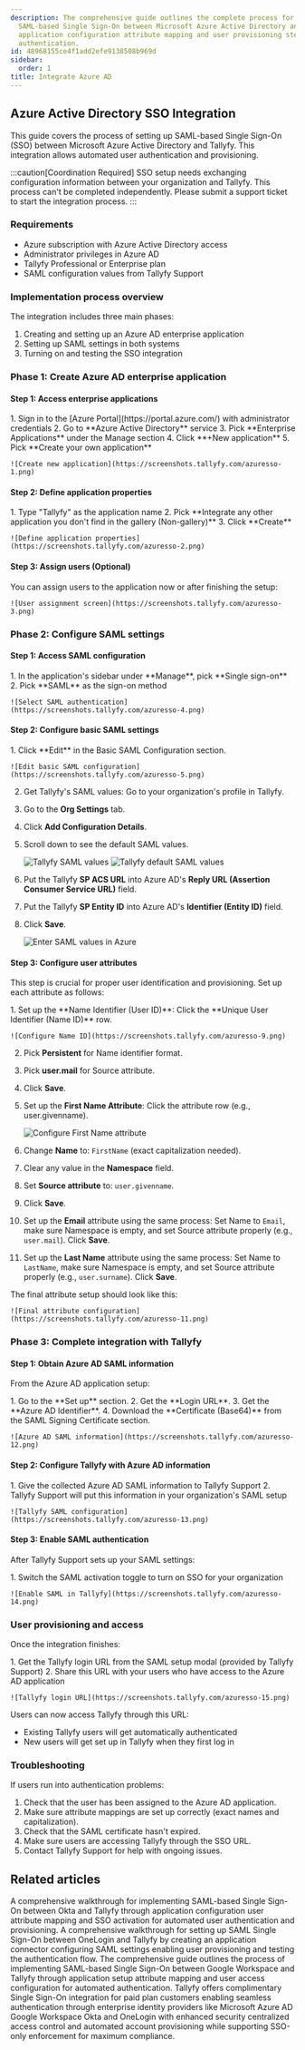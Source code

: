 ```yaml
---
description: The comprehensive guide outlines the complete process for setting up
  SAML-based Single Sign-On between Microsoft Azure Active Directory and Tallyfy including
  application configuration attribute mapping and user provisioning steps for seamless
  authentication.
id: 48968155ce4f1add2efe9138508b969d
sidebar:
  order: 1
title: Integrate Azure AD
---
```



## Azure Active Directory SSO Integration

This guide covers the process of setting up SAML-based Single Sign-On (SSO) between Microsoft Azure Active Directory and Tallyfy. This integration allows automated user authentication and provisioning.

:::caution[Coordination Required]
SSO setup needs exchanging configuration information between your organization and Tallyfy. This process can't be completed independently. Please submit a support ticket to start the integration process.
:::

### Requirements

- Azure subscription with Azure Active Directory access
- Administrator privileges in Azure AD
- Tallyfy Professional or Enterprise plan
- SAML configuration values from Tallyfy Support

### Implementation process overview

The integration includes three main phases:
1. Creating and setting up an Azure AD enterprise application
2. Setting up SAML settings in both systems
3. Turning on and testing the SSO integration

### Phase 1: Create Azure AD enterprise application

#### Step 1: Access enterprise applications

<Steps>
1. Sign in to the [Azure Portal](https://portal.azure.com/) with administrator credentials
2. Go to **Azure Active Directory** service
3. Pick **Enterprise Applications** under the Manage section
4. Click **+New application**
5. Pick **Create your own application**

    ![Create new application](https://screenshots.tallyfy.com/azuresso-1.png)
</Steps>

#### Step 2: Define application properties

<Steps>
1. Type "Tallyfy" as the application name
2. Pick **Integrate any other application you don't find in the gallery (Non-gallery)**
3. Click **Create**

    ![Define application properties](https://screenshots.tallyfy.com/azuresso-2.png)
</Steps>

#### Step 3: Assign users (Optional)

You can assign users to the application now or after finishing the setup:

    ![User assignment screen](https://screenshots.tallyfy.com/azuresso-3.png)

### Phase 2: Configure SAML settings

#### Step 1: Access SAML configuration

<Steps>
1. In the application's sidebar under **Manage**, pick **Single sign-on**
2. Pick **SAML** as the sign-on method

    ![Select SAML authentication](https://screenshots.tallyfy.com/azuresso-4.png)
</Steps>

#### Step 2: Configure basic SAML settings

<Steps>
1. Click **Edit** in the Basic SAML Configuration section.

    ![Edit basic SAML configuration](https://screenshots.tallyfy.com/azuresso-5.png)
2. Get Tallyfy's SAML values: Go to your organization's profile in Tallyfy.
3. Go to the **Org Settings** tab.
4. Click **Add Configuration Details**.
5. Scroll down to see the default SAML values.

    ![Tallyfy SAML values](https://screenshots.tallyfy.com/azuresso-7.png)
    ![Tallyfy default SAML values](https://screenshots.tallyfy.com/azuresso-8.png)
6. Put the Tallyfy **SP ACS URL** into Azure AD's **Reply URL (Assertion Consumer Service URL)** field.
7. Put the Tallyfy **SP Entity ID** into Azure AD's **Identifier (Entity ID)** field.
8. Click **Save**.

    ![Enter SAML values in Azure](https://screenshots.tallyfy.com/azuresso-6.png)
</Steps>

#### Step 3: Configure user attributes

This step is crucial for proper user identification and provisioning. Set up each attribute as follows:

<Steps>
1. Set up the **Name Identifier (User ID)**: Click the **Unique User Identifier (Name ID)** row.

    ![Configure Name ID](https://screenshots.tallyfy.com/azuresso-9.png)
2. Pick **Persistent** for Name identifier format.
3. Pick **user.mail** for Source attribute.
4. Click **Save**.
5. Set up the **First Name Attribute**: Click the attribute row (e.g., user.givenname).

    ![Configure First Name attribute](https://screenshots.tallyfy.com/azuresso-10.png)
6. Change **Name** to: `FirstName` (exact capitalization needed).
7. Clear any value in the **Namespace** field.
8. Set **Source attribute** to: `user.givenname`.
9. Click **Save**.
10. Set up the **Email** attribute using the same process: Set Name to `Email`, make sure Namespace is empty, and set Source attribute properly (e.g., `user.mail`). Click **Save**.
11. Set up the **Last Name** attribute using the same process: Set Name to `LastName`, make sure Namespace is empty, and set Source attribute properly (e.g., `user.surname`). Click **Save**.
</Steps>

The final attribute setup should look like this:

    ![Final attribute configuration](https://screenshots.tallyfy.com/azuresso-11.png)

### Phase 3: Complete integration with Tallyfy

#### Step 1: Obtain Azure AD SAML information

From the Azure AD application setup:

<Steps>
1. Go to the **Set up** section.
2. Get the **Login URL**.
3. Get the **Azure AD Identifier**.
4. Download the **Certificate (Base64)** from the SAML Signing Certificate section.

    ![Azure AD SAML information](https://screenshots.tallyfy.com/azuresso-12.png)
</Steps>

#### Step 2: Configure Tallyfy with Azure AD information

<Steps>
1. Give the collected Azure AD SAML information to Tallyfy Support
2. Tallyfy Support will put this information in your organization's SAML setup

    ![Tallyfy SAML configuration](https://screenshots.tallyfy.com/azuresso-13.png)
</Steps>

#### Step 3: Enable SAML authentication

After Tallyfy Support sets up your SAML settings:

<Steps>
1. Switch the SAML activation toggle to turn on SSO for your organization

    ![Enable SAML in Tallyfy](https://screenshots.tallyfy.com/azuresso-14.png)
</Steps>

### User provisioning and access

Once the integration finishes:

<Steps>
1. Get the Tallyfy login URL from the SAML setup modal (provided by Tallyfy Support)
2. Share this URL with your users who have access to the Azure AD application

    ![Tallyfy login URL](https://screenshots.tallyfy.com/azuresso-15.png)
</Steps>

Users can now access Tallyfy through this URL:
- Existing Tallyfy users will get automatically authenticated
- New users will get set up in Tallyfy when they first log in

### Troubleshooting

If users run into authentication problems:
<Steps>
1. Check that the user has been assigned to the Azure AD application.
2. Make sure attribute mappings are set up correctly (exact names and capitalization).
3. Check that the SAML certificate hasn't expired.
4. Make sure users are accessing Tallyfy through the SSO URL.
5. Contact Tallyfy Support for help with ongoing issues.
</Steps>


## Related articles
<CardGrid>
<LinkTitleCard header="<b>Authentication > Integrate Okta</b>" href="/products/pro/integrations/authentication/how-to-integrate-okta-samlsso-with-tallyfy/" > A comprehensive walkthrough for implementing SAML-based Single Sign-On between Okta and Tallyfy through application configuration user attribute mapping and SSO activation for automated user authentication and provisioning. </LinkTitleCard>
<LinkTitleCard header="<b>Authentication > Integrate OneLogin</b>" href="/products/pro/integrations/authentication/how-to-integrate-onelogin-samlsso-with-tallyfy/" > A comprehensive walkthrough for setting up SAML Single Sign-On between OneLogin and Tallyfy by creating an application connector configuring SAML settings enabling user provisioning and testing the authentication flow. </LinkTitleCard>
<LinkTitleCard header="<b>Authentication > Integrate Google Suite</b>" href="/products/pro/integrations/authentication/how-to-integrate-google-suite-samlsso-with-tallyfy/" > The comprehensive guide outlines the process of implementing SAML-based Single Sign-On between Google Workspace and Tallyfy through application setup attribute mapping and user access configuration for automated authentication. </LinkTitleCard>
<LinkTitleCard header="<b>Integrations > Authentication and SSO</b>" href="/products/pro/integrations/authentication/" > Tallyfy offers complimentary Single Sign-On integration for paid plan customers enabling seamless authentication through enterprise identity providers like Microsoft Azure AD Google Workspace Okta and OneLogin with enhanced security centralized access control and automated account provisioning while supporting SSO-only enforcement for maximum compliance. </LinkTitleCard>
</CardGrid>